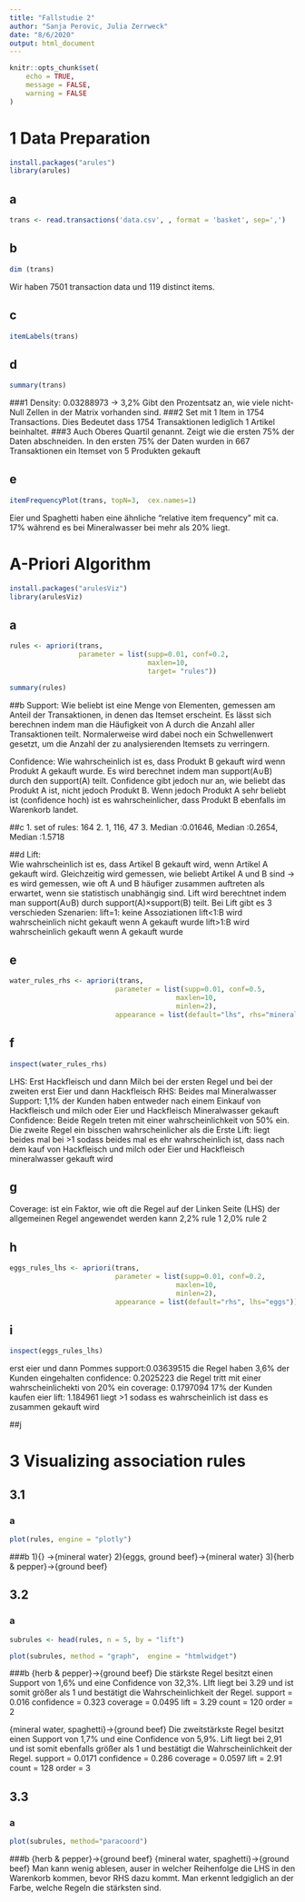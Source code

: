 ```yaml
---
title: "Fallstudie 2"
author: "Sanja Perovic, Julia Zerrweck"
date: "8/6/2020"
output: html_document
---
```


```r
knitr::opts_chunk$set(
	echo = TRUE,
	message = FALSE,
	warning = FALSE
)
```
# 1 Data Preparation
```r
install.packages("arules")
library(arules)
```
## a
```r
trans <- read.transactions('data.csv', , format = 'basket', sep=',')
```
## b
```r
dim (trans)
```
Wir haben 7501 transaction data und 119 distinct items.

## c
```r
itemLabels(trans)
```

## d
```r
summary(trans)
```
###1
Density: 0.03288973 -> 3,2% 
Gibt den Prozentsatz an, wie viele nicht-Null Zellen in der Matrix vorhanden sind.
###2
Set mit 1 Item in 1754 Transactions. Dies Bedeutet dass 1754 Transaktionen lediglich 1 Artikel beinhaltet.
###3
Auch Oberes Quartil genannt. Zeigt wie die ersten 75% der Daten abschneiden. 
In den ersten 75% der Daten wurden in 667 Transaktionen ein Itemset von 5 Produkten gekauft

## e
```r
itemFrequencyPlot(trans, topN=3,  cex.names=1)
```
Eier und Spaghetti haben eine ähnliche "relative item frequency" mit ca. 17% während es bei Mineralwasser bei mehr als 20% liegt.

# A-Priori Algorithm
```r
install.packages("arulesViz")
library(arulesViz)
```

## a
```r
rules <- apriori(trans, 
                 parameter = list(supp=0.01, conf=0.2,
                                  maxlen=10,
                                  target= "rules"))

```
```r
summary(rules)
```

##b
Support: 
Wie beliebt ist eine Menge von Elementen, gemessen am Anteil der Transaktionen, in denen das Itemset erscheint. Es lässt sich berechnen indem man die Häufigkeit von A durch die Anzahl aller Transaktionen teilt. Normalerweise wird dabei noch ein Schwellenwert gesetzt, um die Anzahl der zu analysierenden Itemsets zu verringern.

Confidence: 
Wie wahrscheinlich ist es, dass Produkt B gekauft wird wenn Produkt A gekauft wurde. Es wird berechnet indem man support(A∪B) durch den support(A) teilt.
Confidence gibt jedoch nur an, wie beliebt das Produkt A ist, nicht jedoch Produkt B. Wenn jedoch Produkt A sehr beliebt ist (confidence hoch) ist es wahrscheinlicher, dass Produkt B ebenfalls im Warenkorb landet.

##c
1. set of rules: 164
2. 1, 116, 47
3. Median :0.01646, Median :0.2654, Median :1.5718

##d
Lift:  
Wie wahrscheinlich ist es, dass Artikel B gekauft wird, wenn Artikel A gekauft wird. Gleichzeitig wird gemessen, wie beliebt Artikel A und B sind -> es wird gemessen, wie oft A und B häufiger zusammen auftreten als erwartet, wenn sie statistisch unabhängig sind.
Lift wird berechtnet indem man support(A∪B) durch support(A)×support(B) teilt.
Bei Lift gibt es 3 verschieden Szenarien:
lift=1: keine Assoziationen
lift<1:B wird wahrscheinlich nicht gekauft wenn A gekauft wurde
lift>1:B wird wahrscheinlich gekauft wenn A gekauft wurde

## e
```r
water_rules_rhs <- apriori(trans, 
                          parameter = list(supp=0.01, conf=0.5, 
                                         maxlen=10, 
                                         minlen=2),
                          appearance = list(default="lhs", rhs="mineral water"))
```

## f
```r
inspect(water_rules_rhs)
```
LHS: Erst Hackfleisch und dann Milch bei der ersten Regel und bei der zweiten erst Eier und dann Hackfleisch
RHS: Beides mal Mineralwasser
Support: 1,1% der Kunden haben entweder nach einem Einkauf von Hackfleisch und milch oder Eier und Hackfleisch Mineralwasser gekauft
Confidence: Beide Regeln treten mit einer wahrscheinlichkeit von 50% ein. Die zweite Regel ein bisschen wahrscheinlicher als die Erste
Lift: liegt beides mal bei >1 sodass beides mal es ehr wahrscheinlich ist, dass nach dem kauf von Hackfleisch und milch oder Eier und Hackfleisch mineralwasser gekauft wird

## g
Coverage: ist ein Faktor, wie oft die Regel auf der Linken Seite (LHS) der allgemeinen Regel angewendet werden kann
2,2% rule 1
2,0% rule 2


## h
```r
eggs_rules_lhs <- apriori(trans, 
                          parameter = list(supp=0.01, conf=0.2, 
                                         maxlen=10, 
                                         minlen=2),
                          appearance = list(default="rhs", lhs="eggs"))
```

## i
```r
inspect(eggs_rules_lhs)
```
erst eier und dann Pommes
support:0.03639515	die Regel haben 3,6% der Kunden eingehalten
confidence: 0.2025223 die Regel tritt mit einer wahrscheinlichekti von 20% ein
coverage: 0.1797094	17% der Kunden kaufen eier
lift: 1.184961	liegt >1 sodass es wahrscheinlich ist dass es zusammen gekauft wird

##j



# 3 Visualizing association rules
## 3.1 
### a
```r
plot(rules, engine = "plotly")
```
###b
1){} ->{mineral water}
2){eggs, ground beef}->{mineral water}
3){herb & pepper}->{ground beef}

## 3.2
### a
```r
subrules <- head(rules, n = 5, by = "lift")

plot(subrules, method = "graph",  engine = "htmlwidget")
```
###b
{herb & pepper}->{ground beef}
Die stärkste Regel besitzt einen Support von 1,6% und eine Confidence von 32,3%. LIft liegt bei 3.29 und ist somit größer als 1 und bestätigt die Wahrscheinlichkeit der Regel.
support = 0.016
confidence = 0.323
coverage = 0.0495
lift = 3.29
count = 120
order = 2

{mineral water, spaghetti}->{ground beef}
Die zweitstärkste Regel besitzt einen Support von 1,7% und eine Confidence von 5,9%. Lift liegt bei 2,91 und ist somit ebenfalls größer als 1 und bestätigt die Wahrscheinlichkeit der Regel.
support = 0.0171
confidence = 0.286
coverage = 0.0597
lift = 2.91
count = 128
order = 3

## 3.3
### a
```r
plot(subrules, method="paracoord")
```
###b
{herb & pepper}->{ground beef}
{mineral water, spaghetti}->{ground beef}
Man kann wenig ablesen, auser in welcher Reihenfolge die LHS in den Warenkorb kommen, bevor RHS dazu kommt. Man erkennt ledgiglich an der Farbe, welche Regeln die stärksten sind.

